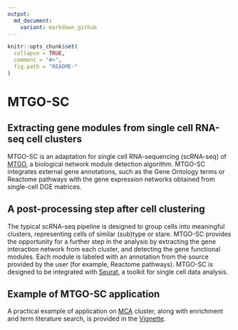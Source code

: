 ```yaml
---
output:
  md_document:
    variant: markdown_github
---
```


<!-- README.md is generated from README.Rmd. Please edit that file -->

```r
knitr::opts_chunk$set(
  collapse = TRUE,
  comment = "#>",
  fig.path = "README-"
)
```

# MTGO-SC

## Extracting gene modules from single cell RNA-seq cell clusters

MTGO-SC is an adaptation for single cell RNA-sequencing (scRNA-seq) of [MTGO](https://gitlab.com/d1vella/MTGO), a biological network module detection algorithm. MTGO-SC integrates external gene annotations, such as the Gene Ontology terms or Reactome pathways with the gene expression networks obtained from single-cell DGE matrices.

## A post-processing step after cell clustering

The typical scRNA-seq pipeline is designed to group cells into meaningful clusters, representing cells of similar (sub)type or stare. MTGO-SC provides the opportunity for a further step in the analysis by extracting the gene interaction network from each cluster, and detecting the gene functional modules. Each module is labeled with an annotation from the source provided by the user (for example, Reactome pathways). MTGO-SC is designed to be integrated with [Seurat](https://github.com/satijalab/seurat), a toolkit for single cell data analysis.


## Example of MTGO-SC application
A practical example of application on [MCA](http://bis.zju.edu.cn/MCA/) cluster, along with enrichment and term literature search, is provided in the [Vignette](https://github.com/ne1s0n/MTGOsc/blob/master/inst/doc/MTGOsc.vignette.pdf).
